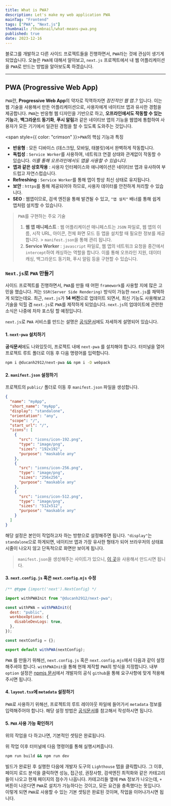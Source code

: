 ```yaml
---
title: What is PWA?
description: Let's make my web application PWA
mainTag: "Frontend"
tags: ["PWA", "Next.js"]
thumbnail: /thumbnail/what-means-pwa.png
published: true
date: 2023-12-16
---
```


블로그를 개발하고 다른 사이드 프로젝트들을 진행하면서, `PWA`라는 것에 관심이 생기게 되었습니다.
오늘은 `PWA`에 대해서 알아보고, `next.js` 프로젝트에서 내 웹 어플리케이션을 `PWA`로 만드는 방법을 알아보도록 하겠습니다.

---

## PWA (Progressive Web App)

`PWA`란, **Progressive Web App**의 약자로 직역하자면 _점진적인 웹 앱_..? 입니다.
이는 웹 기술을 사용해서 만든 어플리케이션으로, 사용자에게 네이티브 앱과 유사한 경험을 제공합니다.
`PWA`는 반응형 웹 디자인을 기반으로 하고, **오프라인에서도 작동할 수 있는 기능**과, **백그라운드 동기화**, **푸시 알림**과 같은 네이티브 앱의 기능을 웹앱에 통합하여
사용자가 모든 기기에서 일관된 경험을 할 수 있도록 도와주는 것입니다.

<span style={{ color: "crimson" }}>`PWA`의 핵심 기능과 특징</span>

- **반응형** : 모든 디바이스 (데스크탑, 모바일, 태블릿)에서 완벽하게 작동합니다.
- **독립성** : `Service Worker`를 사용하여, 네트워크 연결 상태와 관계없이 작동할 수 있습니다.
  _이를 통해 오프라인에서도 앱을 사용할 수 있습니다._
- **앱과 같은 상호작용** : 사용자 인터페이스와 애니메이션은 네이티브 앱과 유사하여 부드럽고 자연스럽습니다.
- **Refreshing** : `Service Worker`를 통해 앱이 항상 최신 상태로 유지됩니다.
- **보안** : `https`를 통해 제공되어야 하므로, 사용자 데이터를 안전하게 처리할 수 있습니다.
- **SEO** : 웹앱이므로, 검색 엔진을 통해 발견될 수 있고, `"앱 설치"` 배너를 통해 쉽게 앱처럼 설치할 수 있습니다.

> `PWA`를 구현하는 주요 기술
>
> 1. **웹 앱 매니페스트** : 웹 어플리케이션 매니페스트는 `JSON` 파일로, 웹 앱의 이름, 시작 URL, 아이콘, 전체 화면 모드 등 앱을 설치할 때 필요한 정보를 제공합니다. > `manifest.json`을 통해 관리 됩니다.
> 2. **Service Worker** : `javascript` 파일로, 웹 앱의 네트워크 요청을 중간에서 `intercept`하여 캐싱하는 역할을 합니다.
>    이를 통해 오프라인 지원, 데이터 캐싱, 백그라운드 동기화, 푸시 알림 등을 구현할 수 있습니다.

### `Next.js`로 `PWA` 만들기

사이드 프로젝트를 진행하면서, `PWA`를 만들 때 어떤 `framework`를 사용할 지에 많은 고민을 했습니다.
저는 `SSR(Server Side Rendering)` 방식이 가능한 `next.js`를 채택하게 되었는데요.
최근, `next.js`가 **14 버전**으로 업데이트 되면서, 최신 기능도 사용해보고 기술을 익힐 겸 `next.js`로 `PWA`를 제작하게 되었습니다.
`next.js`의 업데이트에 관련한 소식은 나중에 차차 포스팅 할 예정입니다.

`next.js`로 `PWA` 서비스를 만드는 설명은 [공식문서](https://ducanh-next-pwa.vercel.app/docs/next-pwa/getting-started)에도 자세하게 설명되어 있습니다.

#### 1. `next-pwa` 설치하기

**공식문서**에도 나와있듯이, 프로젝트 내에 `next-pwa` 를 설치해야 합니다.
터미널을 열어 프로젝트 루트 폴더로 이동 후 다음 명령어를 입력합니다.

```zsh
npm i @ducanh2912/next-pwa && npm i -D webpack
```

#### 2. `manifest.json` 설정하기

프로젝트의 `public/` 폴더로 이동 후 `manifest.json` 파일을 생성합니다.

```json
{
  "name": "myApp",
  "short_name": "myApp",
  "display": "standalone",
  "orientation": "any",
  "scope": "/",
  "start_url": "/",
  "icons": [
    {
      "src": "icons/icon-192.png",
      "type": "image/png",
      "sizes": "192x192",
      "purpose": "maskable any"
    },
    {
      "src": "icons/icon-256.png",
      "type": "image/png",
      "sizes": "256x256",
      "purpose": "maskable any"
    },
    {
      "src": "icons/icon-512.png",
      "type": "image/png",
      "sizes": "512x512",
      "purpose": "maskable any"
    }
  ]
}
```

해당 설정은 본인이 작업하고자 하는 방향으로 설정해주면 됩니다.
`"display"`는 `standalone`으로 하게되면, 네이티브 앱과 가장 유사한 형태가 되어 브라우저의 상태표시줄이 나오지 않고 단독적으로 화면만 보이게 됩니다.

> `manifest.json`을 생성해주는 사이트가 있으니, [이 곳](https://www.simicart.com/manifest-generator.html/)을 사용해서 만드시면 됩니다.

#### 3. `next.config.js` 혹은 `next.config.mjs` 수정

```js
/** @type {import('next').NextConfig} */

import withPWAInit from "@ducanh2912/next-pwa";

const withPWA = withPWAInit({
  dest: "public",
  workboxOptions: {
    disableDevLogs: true,
  },
});

const nextConfig = {};

export default withPWA(nextConfig);
```

`PWA` 를 만들기 위해선, `next.config.js` 혹은 `next.config.mjs`에서 다음과 같이 설정해주셔야 합니다.
`withPWAInit`을 통해 현재 제작할 `PWA`의 방식을 지정합니다.
내부 `option` 설정은 [npmjs 문서](https://www.npmjs.com/package/@ducanh2912/next-pwa)에서 개발자의 공식 `github`을 통해 요구사항에 맞게 적용해주시면 됩니다.

#### 4. `layout.tsx`에 `metadata` 설정하기

`PWA`로 사용하기 위해선, 프로젝트의 루트 레이아웃 파일에 들어가서 `metadata` 정보를 입력해주어야 합니다.
해당 설정 방법은 [공식문서](https://ducanh-next-pwa.vercel.app/docs/next-pwa/getting-started)를 참고해서 작성하시면 됩니다.

#### 5. `PWA` 사용 가능 확인하기

위의 작업을 다 하고나면, 기본적인 셋팅은 완료됩니다.

위 작업 이후 터미널에 다음 명령어를 통해 실행시켜줍니다.

```zsh
npm run build && npm run dev
```

빌드가 완료된 후 실행한 다음에 개발자 도구의 `Lighthouse` 탭을 클릭합니다.
그 이후, 페이지 로드 분석을 클릭하면 성능, 접근성, 권장사항, 검색엔진 최적화와 같은 카테고리들이 나오고 현재 페이지의 점수가 나옵니다.
카테고리들 옆에 `PWA` 정보가 나오는데, `+` 버튼이 나온다면 `PWA`로 설치가 가능하다는 것이고, 모든 요건을 충족했다는 뜻입니다.
이렇게 되면 `PWA`로 사용할 수 있는 기본 셋팅은 완료된 것이며, 작업을 이어나가시면 됩니다.
